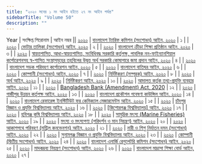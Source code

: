 ```yaml
---
title: "২০২০ সনের ১ নং আইন হইতে ২৭ নং আইন পর্যন্ত"
sidebarTitle: "Volume 50"
description: ""
---
```


Year | সংক্ষিপ্ত শিরোনাম | আইন নম্বর || [২০২০](/act-1306.html) | [বাংলাদেশ ট্যারিফ কমিশন (সংশোধন) আইন, ২০২০](/act-1306.html) | ১ |
| [২০২০](/act-1307.html) | [ভোটার তালিকা (সংশোধন) আইন, ২০২০](/act-1307.html) | ২ |
| [২০২০](/act-1298.html) | [বাংলাদেশ ক্রীড়া শিক্ষা প্রতিষ্ঠান আইন, ২০২০](/act-1298.html) | ৩ |
| [২০২০](/act-1299.html) | [স্বায়ত্তশাসিত, আধা-স্বায়ত্তশাসিত, সংবিধিবদ্ধ সরকারি কর্তৃপক্ষ, পাবলিক নন-ফাইন্যানশিয়াল কর্পোরেশনসহ স্ব-শাসিত সংস্থাসমূহের তহবিলের উদ্বৃত্ত অর্থ সরকারি কোষাগারে জমা প্রদান আইন, ২০২০](/act-1299.html) | ৪ |
| [২০২০](/act-1300.html) | [বাংলাদেশ সড়ক পরিবহণ কর্পোরেশন আইন, ২০২০](/act-1300.html) | ৫ |
| [২০২০](/act-1301.html) | [বাংলাদেশ বাতিঘর আইন, ২০২০](/act-1301.html) | ৬ |
| [২০২০](/act-1308.html) | [কোম্পানী (সংশোধন) আইন, ২০২০](/act-1308.html) | ৭ |
| [২০২০](/act-1302.html) | [নির্দিষ্টকরণ (সম্পূরক) আইন, ২০২০](/act-1302.html) | ৮ |
| [২০২০](/act-1303.html) | [অর্থ আইন, ২০২০](/act-1303.html) | ৯ |
| [২০২০](/act-1304.html) | [নির্দিষ্টকরণ আইন, ২০২০](/act-1304.html) | ১০ |
| [২০২০](/act-1305.html) | [আদালত কর্তৃক তথ্য-প্রযুক্তি ব্যবহার আইন, ২০২০](/act-1305.html) | ১১ |
| [২০২০](/act-1309.html) | [Bangladesh Bank (Amendment) Act, 2020](/act-1309.html) | ১২ |
| [২০২০](/act-1323.html) | [গাজীপুর উন্নয়ন কর্তৃপক্ষ আইন, ২০২০](/act-1323.html) | ১৩ |
| [২০২০](/act-1327.html) | [বাংলাদেশ প্রকৌশল গবেষণা কাউন্সিল আইন, ২০২০](/act-1327.html) | ১৪ |
| [২০২০](/act-1331.html) | [বাংলাদেশ রেফারেন্স ইনস্টিটিউট ফর কেমিক্যাল মেজারমেন্টস্ আইন, ২০২০](/act-1331.html) | ১৫ |
| [২০২০](/act-1333.html) | [চাঁদপুর বিজ্ঞান ও প্রযুক্তি বিশ্ববিদ্যালয় আইন, ২০২০](/act-1333.html) | ১৬ |
| [২০২০](/act-1339.html) | [[কিশোরগঞ্জ বিশ্ববিদ্যালয়] আইন, ২০২০](/act-1339.html) | ১৭ |
| [২০২০](/act-1341.html) | [হবিগঞ্জ কৃষি বিশ্ববিদ্যালয় আইন, ২০২০](/act-1341.html) | ১৮ |
| [২০২০](/act-1347.html) | [সামুদ্রিক মৎস্য (Marine Fisheries) আইন, ২০২০](/act-1347.html) | ১৯ |
| [২০২০](/act-1348.html) | [মৎস্য ও মৎস্যপণ্য (পরিদর্শন ও মান নিয়ন্ত্রণ) আইন, ২০২০](/act-1348.html) | ২০ |
| [২০২০](/act-1349.html) | [আকাশপথে পরিবহণ (মন্ট্রিল কনভেনশন) আইন, ২০২০](/act-1349.html) | ২১ |
| [২০২০](/act-1351.html) | [নারী ও শিশু নির্যাতন দমন (সংশোধন) আইন, ২০২০](/act-1351.html) | ২২ |
| [২০২০](/act-1350.html) | [সুনামগঞ্জ বিজ্ঞান ও প্রযুক্তি বিশ্ববিদ্যালয় আইন, ২০২০](/act-1350.html) | ২৩ |
| [২০২০](/act-1353.html) | [কোম্পানী (দ্বিতীয় সংশোধন) আইন, ২০২০](/act-1353.html) | ২৪ |
| [২০২০](/act-1354.html) | [বাংলাদেশ এনার্জি রেগুলেটরি কমিশন (সংশোধন) আইন, ২০২০](/act-1354.html) | ২৫ |
| [২০২০](/act-1355.html) | [মাদকদ্রব্য নিয়ন্ত্রণ (সংশোধন) আইন, ২০২০](/act-1355.html) | ২৬ |
| [২০২০](/act-1352.html) | [বাংলাদেশ মাদ্রাসা শিক্ষা বোর্ড আইন, ২০২০](/act-1352.html) | ২৭ |
